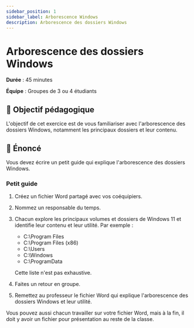 ```yaml
---
sidebar_position: 1
sidebar_label: Arborescence Windows
description: Arborescence des dossiers Windows
---
```


# Arborescence des dossiers Windows

**Durée** : 45 minutes

**Équipe** : Groupes de 3 ou 4 étudiants

## 🎯 Objectif pédagogique

L'objectif de cet exercice est de vous familiariser avec l'arborescence des
dossiers Windows, notamment les principaux dossiers et leur contenu.

## 📜 Énoncé

Vous devez écrire un petit guide qui explique l'arborescence des dossiers
Windows.

### Petit guide

1. Créez un fichier Word partagé avec vos coéquipiers.
2. Nommez un responsable du temps.
3. Chacun explore les principaux volumes et dossiers de Windows 11 et
   identifie leur contenu et leur utilité. Par exemple :
   - C:\Program Files
   - C:\Program Files (x86)
   - C:\Users
   - C:\Windows
   - C:\ProgramData

   Cette liste n'est pas exhaustive.
4. Faites un retour en groupe.
5. Remettez au professeur le fichier Word qui explique l'arborescence des dossiers
   Windows et leur utilité.

Vous pouvez aussi chacun travailler sur votre fichier Word, mais à la fin, il
doit y avoir un fichier pour présentation au reste de la classe.
